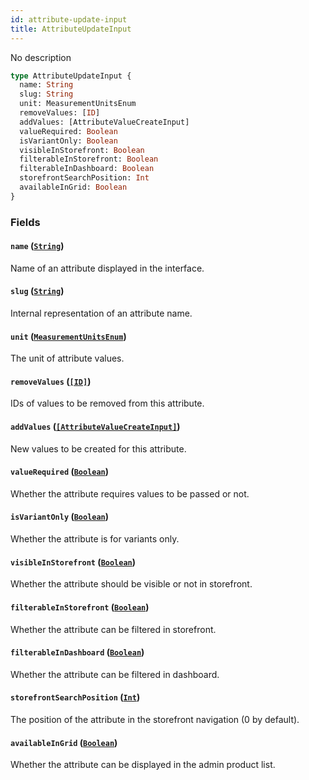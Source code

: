 ```yaml
---
id: attribute-update-input
title: AttributeUpdateInput
---
```


No description

```graphql
type AttributeUpdateInput {
  name: String
  slug: String
  unit: MeasurementUnitsEnum
  removeValues: [ID]
  addValues: [AttributeValueCreateInput]
  valueRequired: Boolean
  isVariantOnly: Boolean
  visibleInStorefront: Boolean
  filterableInStorefront: Boolean
  filterableInDashboard: Boolean
  storefrontSearchPosition: Int
  availableInGrid: Boolean
}
```

### Fields

#### `name` ([`String`](/developer/api-reference/scalars/string.mdx))

Name of an attribute displayed in the interface.

#### `slug` ([`String`](/developer/api-reference/scalars/string.mdx))

Internal representation of an attribute name.

#### `unit` ([`MeasurementUnitsEnum`](/developer/api-reference/enums/measurement-units-enum.mdx))

The unit of attribute values.

#### `removeValues` ([`[ID]`](/developer/api-reference/scalars/id.mdx))

IDs of values to be removed from this attribute.

#### `addValues` ([`[AttributeValueCreateInput]`](/developer/api-reference/inputs/attribute-value-create-input.mdx))

New values to be created for this attribute.

#### `valueRequired` ([`Boolean`](/developer/api-reference/scalars/boolean.mdx))

Whether the attribute requires values to be passed or not.

#### `isVariantOnly` ([`Boolean`](/developer/api-reference/scalars/boolean.mdx))

Whether the attribute is for variants only.

#### `visibleInStorefront` ([`Boolean`](/developer/api-reference/scalars/boolean.mdx))

Whether the attribute should be visible or not in storefront.

#### `filterableInStorefront` ([`Boolean`](/developer/api-reference/scalars/boolean.mdx))

Whether the attribute can be filtered in storefront.

#### `filterableInDashboard` ([`Boolean`](/developer/api-reference/scalars/boolean.mdx))

Whether the attribute can be filtered in dashboard.

#### `storefrontSearchPosition` ([`Int`](/developer/api-reference/scalars/int.mdx))

The position of the attribute in the storefront navigation (0 by default).

#### `availableInGrid` ([`Boolean`](/developer/api-reference/scalars/boolean.mdx))

Whether the attribute can be displayed in the admin product list.
